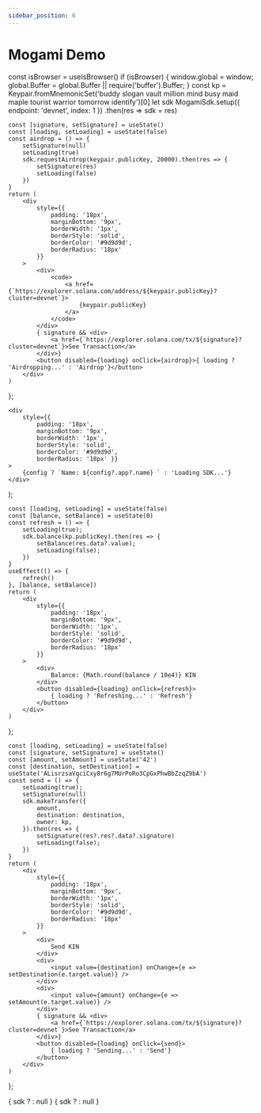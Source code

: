 ```yaml
---
sidebar_position: 6
---
```


# Mogami Demo

const isBrowser = useIsBrowser()
if (isBrowser) {
	window.global = window;
	global.Buffer = global.Buffer || require('buffer').Buffer;
}
const kp = Keypair.fromMnemonicSet('buddy slogan vault million mind busy maid maple tourist warrior tomorrow identify')[0]
let sdk
MogamiSdk.setup({ endpoint: 'devnet', index: 1 })
	.then(res => sdk = res)

	const [signature, setSignature] = useState()
	const [loading, setLoading] = useState(false)
	const airdrop = () => {
		setSignature(null)
		setLoading(true)
		sdk.requestAirdrop(keypair.publicKey, 20000).then(res => {
			setSignature(res)
			setLoading(false)
		})
	}
	return (
		<div
			style={{
				padding: '18px',
				marginBottom: '9px',
				borderWidth: '1px',
				borderStyle: 'solid',
				borderColor: '#9d9d9d',
				borderRadius: '18px'
			}}
		>
			<div>
				<code>
					<a href={`https://explorer.solana.com/address/${keypair.publicKey}?cluster=devnet`}>
						{keypair.publicKey}
					</a>
				</code>
			</div>
			{ signature && <div>
				<a href={`https://explorer.solana.com/tx/${signature}?cluster=devnet`}>See Transaction</a>
			</div>}
			<button disabled={loading} onClick={airdrop}>{ loading ? 'Airdropping...' : 'Airdrop'}</button>
		</div>
	)
};

	<div
		style={{
			padding: '18px',
			marginBottom: '9px',
			borderWidth: '1px',
			borderStyle: 'solid',
			borderColor: '#9d9d9d',
			borderRadius: '18px' }}
	>
		{config ? `Name: ${config?.app?.name} ` : 'Loading SDK...'}
	</div>
);

	const [loading, setLoading] = useState(false)
	const [balance, setBalance] = useState(0)
	const refresh = () => {
		setLoading(true);
		sdk.balance(kp.publicKey).then(res => {
			setBalance(res.data?.value);
			setLoading(false);
		})
	}
	useEffect(() => {
		refresh()
	}, [balance, setBalance])
	return (
		<div
			style={{
				padding: '18px',
				marginBottom: '9px',
				borderWidth: '1px',
				borderStyle: 'solid',
				borderColor: '#9d9d9d',
				borderRadius: '18px'
			}}
		>
			<div>
				Balance: {Math.round(balance / 10e4)} KIN
			</div>
			<button disabled={loading} onClick={refresh}>
				{ loading ? 'Refreshing...' : 'Refresh'}
			</button>
		</div>
	)
};

	const [loading, setLoading] = useState(false)
	const [signature, setSignature] = useState()
	const [amount, setAmount] = useState('42')
	const [destination, setDestination] = useState('ALisrzsaVqciCxy8r6g7MUrPoRo3CpGxPhwBbZzqZ9bA')
	const send = () => {
		setLoading(true);
		setSignature(null)
		sdk.makeTransfer({
			amount,
			destination: destination,
			owner: kp,
		}).then(res => {
			setSignature(res?.res?.data?.signature)
			setLoading(false);
		})
	}
	return (
		<div
			style={{
				padding: '18px',
				marginBottom: '9px',
				borderWidth: '1px',
				borderStyle: 'solid',
				borderColor: '#9d9d9d',
				borderRadius: '18px'
			}}
		>
			<div>
				Send KIN
			</div>
			<div>
				<input value={destination} onChange={e => setDestination(e.target.value)} />
			</div>
			<div>
				<input value={amount} onChange={e => setAmount(e.target.value)} />
			</div>
			{ signature && <div>
				<a href={`https://explorer.solana.com/tx/${signature}?cluster=devnet`}>See Transaction</a>
			</div>}
			<button disabled={loading} onClick={send}>
				{ loading ? 'Sending...' : 'Send'}
			</button>
		</div>
	)
};

<DemoPanel1 keypair={kp} />
<DemoPanel2 config={sdk?.config()} />
{ sdk ? <DemoPanel3 sdk={sdk} /> : null }
{ sdk ? <DemoPanel4 sdk={sdk} /> : null }
